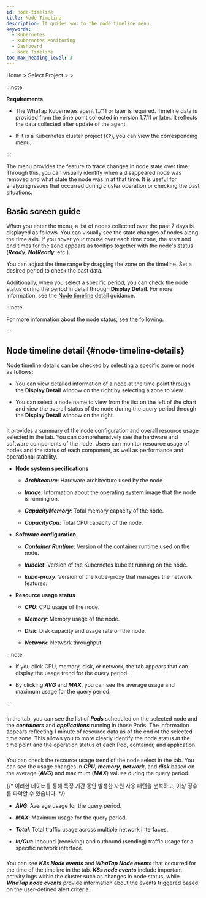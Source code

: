 ```yaml
---
id: node-timeline
title: Node Timeline
description: It guides you to the node timeline menu.
keywords:
  - Kubernetes
  - Kubernetes Monitoring
  - Dashboard
  - Node Timeline
toc_max_heading_level: 3
---
```


Home &gt; Select Project &gt; <Cmdname sid="side_cluster" className="uitext" /> &gt; <Cmdname sid="side_nodeTimeline" className="uitext" />

:::note 

**Requirements**

- The WhaTap Kubernetes agent 1.7.11 or later is required. Timeline data is provided from the time point collected in version 1.7.11 or later. It reflects the data collected after update of the agent.

- If it is a Kubernetes cluster project (<code class='my'>CP</code>), you can view the corresponding menu.

:::

The <Cmdname sid="side_nodeTimeline" className="uitext" /> menu provides the feature to trace changes in node state over time. Through this, you can visually identify when a disappeared node was removed and what state the node was in at that time. It is useful for analyzing issues that occurred during cluster operation or checking the past situations.

## Basic screen guide

When you enter the <Cmdname sid="side_nodeTimeline" className="uitext" /> menu, a list of nodes collected over the past 7 days is displayed as follows. You can visually see the state changes of nodes along the time axis. If you hover your mouse over each time zone, the start and end times for the zone appears as tooltips together with the node's status (***Ready***, ***NotReady***, etc.).

<ImgLang img='k8s-node-timeline.png' />

You can adjust the time range by dragging the zone on the timeline. Set a desired period to check the past data. 

<ImgLang img='k8s-node-timeline-drag.png' />

Additionally, when you select a specific period, you can check the node status during the period in detail through **Display Detail**. For more information, see the [Node timeline detail](#node-timeline-details) guidance. 

:::note 

For more information about the node status, see [the following](https://kubernetes.io/docs/concepts/architecture/nodes/#node-status). 

:::

## Node timeline detail {#node-timeline-details}

Node timeline details can be checked by selecting a specific zone or node as follows: 

<ImgLang img='k8s-node-timeline-stage.png' />

- You can view detailed information of a node at the time point through the **Display Detail** window on the right by selecting a zone to view. 

- You can select a node name to view from the list on the left of the chart and view the overall status of the node during the query period through the **Display Detail** window on the right. 

### <Cmdname sid="TTL08441" className="uitext" type="node" />

It provides a summary of the node configuration and overall resource usage selected in the<Cmdname sid="TTL08441" className="uitext" type="node" /> tab. You can comprehensively see the hardware and software components of the node. Users can monitor resource usage of nodes and the status of each component, as well as performance and operational stability.

<ImgLang img='k8s-node-timeline-config.png' />

- **Node system specifications**

  - ***Architecture***: Hardware architecture used by the node.

  - ***Image***: Information about the operating system image that the node is running on.

  - ***CapacityMemory***: Total memory capacity of the node.

  - ***CapacityCpu***: Total CPU capacity of the node.

- **Software configuration** 

  - ***Container Runtime***: Version of the container runtime used on the node. 

  - ***kubelet***: Version of the Kubernetes kubelet running on the node. 

  - ***kube-proxy***: Version of the kube-proxy that manages the network features. 

- **Resource usage status** 

  - ***CPU***: CPU usage of the node.

  - ***Memory***: Memory usage of the node.

  - ***Disk***: Disk capacity and usage rate on the node.

  - ***Network***: Network throughput 

:::note 

- If you click CPU, memory, disk, or network, the <Cmdname sid="metrics" className="uitext" /> tab appears that can display the usage trend for the query period. 

- By clicking ***AVG*** and ***MAX***, you can see the average usage and maximum usage for the query period.

:::

### <Cmdname sid="resource" className="uitext" />

<Cmdname sid="resource" className="uitext" /> In the tab, you can see the list of ***Pods*** scheduled on the selected node and the ***containers*** and ***applications*** running in those Pods. The information appears reflecting 1 minute of resource data as of the end of the selected time zone. This allows you to more clearly identify the node status at the time point and the operation status of each Pod, container, and application.

<ImgLang img='k8s-node-timeline-resource.png' />

### <Cmdname sid="metrics" className="uitext" />

You can check the resource usage trend of the node select in the <Cmdname sid="metrics" className="uitext" /> tab. You can see the usage changes in ***CPU***, ***memory***, ***network***, and ***disk*** based on the average (***AVG***) and maximum (***MAX***) values during the query period.

<ImgLang img='k8s-node-timeline-metrics.png' />

{/* 이러한 데이터를 통해 특정 기간 동안 발생한 자원 사용 패턴을 분석하고, 이상 징후를 파악할 수 있습니다. */}

- ***AVG***: Average usage for the query period.

- ***MAX***: Maximum usage for the query period.

- ***Total***: Total traffic usage across multiple network interfaces.

- ***In/Out***: Inbound (receiving) and outbound (sending) traffic usage for a specific network interface.

### <Cmdname sid="event" className="uitext" />

You can see ***K8s Node events*** and ***WhaTap Node events*** that occurred for the time of the timeline in the <Cmdname sid="event" className="uitext" /> tab. ***K8s node events*** include important activity logs within the cluster such as changes in node status, while ***WhaTap node events*** provide information about the events triggered based on the user-defined alert criteria.

<ImgLang img='k8s-node-timeline-event.png' />
